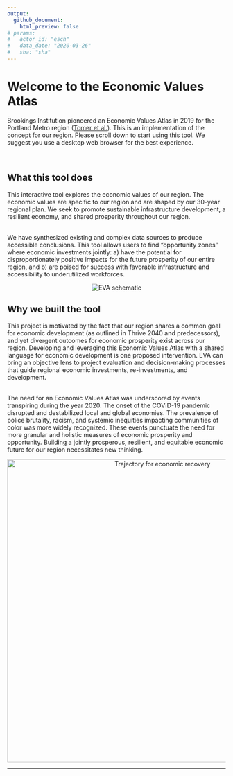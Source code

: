 ```yaml
---
output: 
  github_document:
    html_preview: false
# params: 
#   actor_id: "esch" 
#   data_date: "2020-03-26"
#   sha: "sha"
---
```


# Welcome to the Economic Values Atlas

Brookings Institution pioneered an Economic Values Atlas in 2019 for the Portland Metro region (<a href="https://www.brookings.edu/research/announcing-the-economic-value-atlas-a-new-approach-to-regional-transportation-and-land-use-planning/" target="_blank">Tomer et al.</a>). This is an implementation of the concept for our region. Please scroll down to start using this tool. We suggest you use a desktop web browser for the best experience.

<br>

## What this tool does 

This interactive tool explores the economic values of our region. The economic values are specific to our region and are shaped by our 30-year regional plan. We seek to promote sustainable infrastructure development, a resilient economy, and shared prosperity throughout our region.

<br>
We have synthesized existing and complex data sources to produce accessible conclusions. This tool allows users to find "opportunity zones" where economic investments jointly: a) have the potential for disproportionately positive impacts for the future prosperity of our entire region, and b) are poised for success with favorable infrastructure and accessibility to underutilized workforces.

<center><img src='www/eva_schematic.png' max-width='200px' alt='EVA schematic'/img></center>

## Why we built the tool
This project is motivated by the fact that our region shares a common goal for economic development (as outlined in Thrive 2040 and predecessors), and yet divergent outcomes for economic prosperity exist across our region. Developing and leveraging this Economic Values Atlas with a shared language for economic development is one proposed intervention. EVA can bring an objective lens to project evaluation and decision-making processes that guide regional economic investments, re-investments, and development.

<br>
The need for an Economic Values Atlas was underscored by events transpiring during the year 2020. The onset of the COVID-19 pandemic disrupted and destabilized local and global economies. The prevalence of police brutality, racism, and systemic inequities impacting communities of color was more widely recognized. These events punctuate the need for more granular and holistic measures of economic prosperity and opportunity. Building a jointly prosperous, resilient, and equitable economic future for our region necessitates new thinking.

<center><img src='www/trajectory.png' width='700px' alt='Trajectory for economic recovery'/img></center>

<hr>
